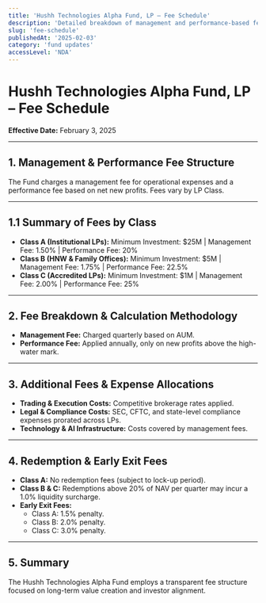```yaml
---
title: 'Hushh Technologies Alpha Fund, LP – Fee Schedule'
description: 'Detailed breakdown of management and performance-based fees for Limited Partners.'
slug: 'fee-schedule'
publishedAt: '2025-02-03'
category: 'fund updates'
accessLevel: 'NDA'
---
```


# Hushh Technologies Alpha Fund, LP – Fee Schedule

**Effective Date:** February 3, 2025

---

## 1. Management & Performance Fee Structure
The Fund charges a management fee for operational expenses and a performance fee based on net new profits. Fees vary by LP Class.

---

## 1.1 Summary of Fees by Class
- **Class A (Institutional LPs):** Minimum Investment: $25M | Management Fee: 1.50% | Performance Fee: 20%
- **Class B (HNW & Family Offices):** Minimum Investment: $5M | Management Fee: 1.75% | Performance Fee: 22.5%
- **Class C (Accredited LPs):** Minimum Investment: $1M | Management Fee: 2.00% | Performance Fee: 25%

---

## 2. Fee Breakdown & Calculation Methodology
- **Management Fee:** Charged quarterly based on AUM.
- **Performance Fee:** Applied annually, only on new profits above the high-water mark.

---

## 3. Additional Fees & Expense Allocations
- **Trading & Execution Costs:** Competitive brokerage rates applied.
- **Legal & Compliance Costs:** SEC, CFTC, and state-level compliance expenses prorated across LPs.
- **Technology & AI Infrastructure:** Costs covered by management fees.

---

## 4. Redemption & Early Exit Fees
- **Class A:** No redemption fees (subject to lock-up period).
- **Class B & C:** Redemptions above 20% of NAV per quarter may incur a 1.0% liquidity surcharge.
- **Early Exit Fees:**
  - Class A: 1.5% penalty.
  - Class B: 2.0% penalty.
  - Class C: 3.0% penalty.

---

## 5. Summary
The Hushh Technologies Alpha Fund employs a transparent fee structure focused on long-term value creation and investor alignment.